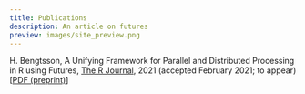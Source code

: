 ```yaml
---
title: Publications
description: An article on futures
preview: images/site_preview.png
---
```


H. Bengtsson, A Unifying Framework for Parallel and Distributed Processing in R using Futures, [The R Journal](https://journal.r-project.org/), 2021 (accepted February 2021; to appear) [[PDF (preprint)](https://arxiv.org/pdf/2008.00553.pdf)]


